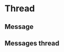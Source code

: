 
<Meta title="Components|Thread" component={Thread} />

# Thread

## Message

<Preview>
  <Story name="Message">
    <Message
      img="https://upload.wikimedia.org/wikipedia/en/9/9b/Luke_Skywalker.png"
      name="Luke Skywalker"
      message="May the force be with you"
      date={new Date()}
      onSave={console.log}
      onEdit={console.log}
      OnDelete={console.log}
    />
  </Story>
</Preview>

## Messages thread

<Preview>
  <Story name="Messages thread">
    <Thread
      messages={[
        {
          id: 'message1',
          name: 'Luke Skywalker',
          message: 'May the force be with you',
          date: new Date(),
          img: 'https://upload.wikimedia.org/wikipedia/en/9/9b/Luke_Skywalker.png',
        },
        {
          id: 'message2',
          name: 'Darth Vader',
          message: 'Luke, I am your father',
          date: new Date(),
          img: 'https://upload.wikimedia.org/wikipedia/en/7/76/Darth_Vader.jpg',
        },
        {
          id: 'message3',
          name: 'Luke Skywalker',
          message: 'Noooooooooooo !!!!!',
          date: new Date(),
          img: 'https://upload.wikimedia.org/wikipedia/en/9/9b/Luke_Skywalker.png',
        },
      ]}
      onSaveMessage={console.log}
      onEditMessage={console.log}
      onDeleteMessage={console.log}
    />
  </Story>
</Preview>
